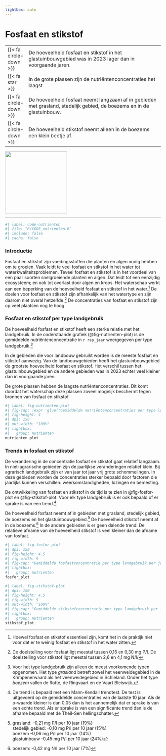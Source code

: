 ```yaml
---
lightbox: auto
---
```


# Fosfaat en stikstof {#sec-nutrienten}

::: samenvatting
|                                  |                                                                                                                        |
|---|------------------------------------------------------------|
| [{{< fa circle-down >}}]{.blauw} | De hoeveelheid fosfaat en stikstof in het glastuinbouwgebied was in 2023 lager dan in voorgaande jaren.                |
| [{{< fa star >}}]{.blauw}        | In de grote plassen zijn de nutriëntenconcentraties het laagst.                                                        |
| [{{< fa circle-down >}}]{.blauw} | De hoeveelheid fosfaat neemt langzaam af in gebieden met grasland, stedelijk gebied, de boezems en in de glastuinbouw. |
| [{{< fa circle-down >}}]{.grijs} | De hoeveelheid stikstof neemt alleen in de boezems een klein beetje af.                                                |

::: aside
![](images%5Cvince_positive2.svg){.nolightbox fig-align="center" width="200"}
:::
:::

------------------------------------------------------------------------

```r
#| label: code-nutrienten
#| file: "R/CODE_nutrienten.R"
#| include: false
#| cache: false
```

### Introductie {.unnumbered}

Fosfaat en stikstof zijn voedingsstoffen die planten en algen nodig hebben om te groeien. Vaak leidt te veel fosfaat en stikstof in het water tot waterkwaliteitsproblemen. Teveel fosfaat en stikstof is in het voordeel van een paar soorten snelgroeiende planten en algen. Dat leidt tot een eenzijdig ecosysteem; en ook tot overlast door algen en kroos. Het waterschap werkt aan een beperking van de hoeveelheid fosfaat en stikstof in het water.[^05-nutrienten-1] De doelen voor fosfaat en stikstof zijn afhankelijk van het watertype en zijn daarom niet overal hetzelfde.[^05-nutrienten-2] De concentraties van fosfaat en stikstof zijn op veel plaatsen nog te hoog.

[^05-nutrienten-1]: Hoewel fosfaat en stikstof essentieel zijn, komt het in de praktijk niet voor dat er te weinig fosfaat en stikstof in het water zitten.

[^05-nutrienten-2]: De doelstelling voor fosfaat ligt meestal tussen 0,16 en 0,30 mg P/l. De doelstelling voor stikstof ligt meestal tussen 2,6 en 4,1 mg N/l/

### Fosfaat en stikstof per type landgebruik {.unnumbered}

De hoeveelheid fosfaat en stikstof heeft een sterke relatie met het landgebruik. In de onderstaande grafiek (@fig-nutrienten-plot) is de gemiddelde nutriëntenconcentratie in `r rap_jaar` weergegeven per type landgebruik.[^05-nutrienten-3]

[^05-nutrienten-3]: Voor het type landgebruik zijn alleen de meest voorkomende typen opgenomen. Het type *grasland* betreft zowel het veenweidegebied in de Krimpenerwaard als het veenweidegebied in Schieland. Onder het type *boezem* vallen de Rotte, de Ringvaart en de Vaart Bleiswijk.

In de gebieden die voor landbouw gebruikt worden is de meeste fosfaat en stikstof aanwezig. Van de landbouwgebieden heeft het glastuinbouwgebied de grootste hoeveelheid fosfaat en stikstof. Het verschil tussen het glastuinbouwgebied en de andere gebieden was in 2023 echter veel kleiner dan in voorgaande jaren.

De grote plassen hebben de laagste nutriëntenconcentraties. Dit komt doordat het waterschap deze plassen zoveel mogelijk beschermt tegen bronnen van fosfaat en stikstof.

```r
#| label: fig-nutrienten-plot
#| fig-cap: !expr 'glue("Gemiddelde nutriëntenconcentraties per type landgebruik in {rap_jaar}.")'
#| fig-height: 4
#| dpi: 150
#| out.width: "100%"
#| lightbox:
#|   group: nutrienten
nutrienten_plot
```

### Trends in fosfaat en stikstof {.unnumbered}

De verandering in de concentratie fosfaat en stikstof gaat relatief langzaam. In niet-agrarische gebieden zijn de jaarlijkse veranderingen relatief klein. Bij agrarisch landgebruik zijn er van jaar tot jaar vrij grote schommelingen. In deze gebieden worden de concentraties sterker bepaald door factoren die jaarlijks kunnen verschillen: weersomstandigheden, lozingen en bemesting.

De ontwikkeling van fosfaat en stikstof in de tijd is te zien in @fig-fosfor-plot en @fig-stikstof-plot. Voor elk type landgebruik is er ook bepaald of er sprake is van een trend.[^05-nutrienten-4]

[^05-nutrienten-4]: De trend is bepaald met een Mann-Kendall trendtest. De test is uitgevoerd op de gemiddelde concentraties van de laatste 10 jaar. Als de p-waarde kleiner is dan 0,05 dan is het aannemelijk dat er sprake is van een echte trend. Als er sprake is van een significante trend dan is de afname bepaald met de Theil-Sen hellingschatter.

De hoeveelheid fosfaat neemt af in gebieden met grasland, stedelijk gebied, de boezems en het glastuinbouwgebied.[^05-nutrienten-5] De hoeveelheid stikstof neemt af in de boezems.[^05-nutrienten-6] In de andere gebieden is er geen dalende trend. De relatieve afname van de hoeveelheid stikstof is veel kleiner dan de afname van fosfaat.

[^05-nutrienten-5]: grasland: -0,21 mg P/l per 10 jaar (19%) <br>stedelijk gebied: -0,10 mg P/l per 10 jaar (15%)<br>boezem -0,06 mg P/l per 10 jaar (14%)<br>glastuinbouw -0,45 mg P/l per 10 jaar (24%)

[^05-nutrienten-6]: boezem: -0,42 mg N/l per 10 jaar (7%)

::: column-body-outset
```r
#| label: fig-fosfor-plot
#| dpi: 150
#| fig-height: 4.5
#| fig-width: 9
#| fig-cap: "Gemiddelde fosfaatconcentratie per type landgebruik per jaar"
#| lightbox:
#|   group: nutrienten
fosfor_plot
```
:::

::: column-body-outset
```r
#| label: fig-stikstof-plot
#| dpi: 150
#| fig-height: 4.5
#| fig-width: 9
#| out-width: "100%"
#| fig-cap: "Gemiddelde stikstofconcentratie per type landgebruik per jaar."
#| lightbox:
#|   group: nutrienten
stikstof_plot
```
:::


